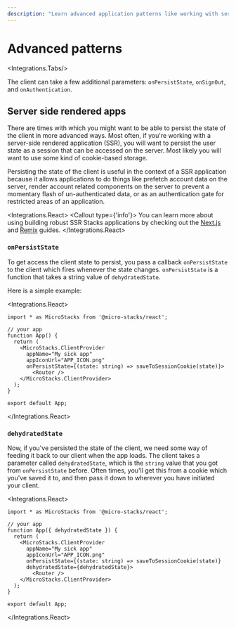 ```yaml
---
description: "Learn advanced application patterns like working with server side rendering frameworks like Remix and Next.js."
---
```



# Advanced patterns

<Integrations.Tabs/>

The client can take a few additional parameters: `onPersistState`, `onSignOut`, and `onAuthentication`.


## Server side rendered apps

There are times with which you might want to be able to persist the state of the client in more advanced ways. Most often,
if you're working with a server-side rendered application (SSR), you will want to persist the user state as a session that
can be accessed on the server. Most likely you will want to use some kind of cookie-based storage.

Persisting the state of the client is useful in the context of a SSR application because it allows applications to
do things like prefetch account data on the server, render account related components on the server to prevent a momentary flash
of un-authenticated data, or as an authentication gate for restricted areas of an application.

<Integrations.React>
<Callout type={'info'}>
	You can learn more about using building robust SSR Stacks applications by checking out the [Next.js](/guides/frameworks/with-nextjs)
	and [Remix](/guides/frameworks/with-remix) guides.
</Callout>
</Integrations.React>

### `onPersistState`

To get access the client state to persist, you pass a callback `onPersistState` to the client which fires whenever the state
changes. `onPersistState` is a function that takes a string value of `dehydratedState`.

Here is a simple example:

<Integrations.React>

```tsx {9}
import * as MicroStacks from '@micro-stacks/react';

// your app
function App() {
  return (
    <MicroStacks.ClientProvider
      appName="My sick app"
      appIconUrl="APP_ICON.png"
      onPersistState={(state: string) => saveToSessionCookie(state)}>
        <Router />
    </MicroStacks.ClientProvider>
  );
}

export default App;
```
</Integrations.React>

### `dehydratedState`

Now, if you've persisted the state of the client, we need some way of feeding it back to our client when the app loads. The
client takes a parameter called `dehydratedState`, which is the `string` value that you got from `onPersistState` before.
Often times, you'll get this from a cookie which you've saved it to, and then pass it down to wherever you have initiated your client.

<Integrations.React>
```tsx {10}
import * as MicroStacks from '@micro-stacks/react';

// your app
function App({ dehydratedState }) {
  return (
    <MicroStacks.ClientProvider
      appName="My sick app"
      appIconUrl="APP_ICON.png"
      onPersistState={(state: string) => saveToSessionCookie(state)}
      dehydratedState={dehydratedState}>
        <Router />
    </MicroStacks.ClientProvider>
  );
}

export default App;
```
</Integrations.React>
